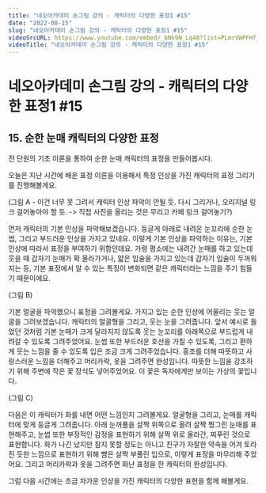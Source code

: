```yaml
---
title: "네오아카데미 손그림 강의 - 캐릭터의 다양한 표정1 #15"
date: "2022-08-15"
slug: "네오아카데미 손그림 강의 - 캐릭터의 다양한 표정1 #15"
videoSrcURL: https://www.youtube.com/embed/_bNk9N_Lq48?list=PLmrVWPFHf_oG1Im06PQ7hAGe8cLjRr_b5
videoTitle: "네오아카데미 손그림 강의 - 캐릭터의 다양한 표정1 #15"
---
```


# 네오아카데미 손그림 강의 - 캐릭터의 다양한 표정1 #15

## 15. 순한 눈매 캐릭터의 다양한 표정
전 단원의 기초 이론을 통하여 순한 눈매 캐릭터의 표정을 만들어봅시다.

오늘은 지난 시간에 배운 표정 이론을 이용해서 특정 인상을 가진 캐릭터의 표정 그리기를 진행해볼게요.

(그림 A - 이건 너무 못 그려서 캐릭터 인상 파악이 안될 듯. 다시 그리거나, 오리지널 링크 걸어놓아야 할 듯. -> 직접 사진을 올리는 것은 무리고 카페 링크 걸어놓기?)

먼저 캐릭터의 기본 인상을 파악해보겠습니다. 둥글게 아래로 내려온 눈꼬리에 순한 눈썹, 그리고 부드러운 인상을 가지고 있네요. 이렇게 기본 인상을 파악하는 이유는, 기본 인상에 따라서 표정을 부여하기 위함인데요. 가령 평소에는 내려간 눈매를 하고 있는데 웃을 때 갑자기 눈매가 확 올라가거나, 얇은 입술을 가지고 있는데 갑자기 입술이 두꺼워지는 등, 기본 표정에서 알 수 있는 특징이 변화되면 같은 캐릭터라는 느낌을 주기 힘들기 때문이에요.

(그림 B)

기본 얼굴을 파악했으니 표정을 그려볼게요.
가지고 있는 순한 인상에 어울리는 웃는 얼굴을 그려보겠습니다. 
캐릭터의 얼굴형을 그리고, 웃는 눈을 그려줍니다. 앞서 예시로 들었던 것처럼 기본 눈매가 크게 달라지지 않도록 웃는 눈꼬리를 아래쪽으로 부드럽게 내려갈 수 있도록 그려주었어요. 눈썹 또한 부드러운 호선을 가질 수 있도록, 그리고 환하게 웃는 느낌을 줄 수 있도록 입은 조금 크게 그려주었습니다. 홍조를 더해 따뜻하고 사랑스러운 느낌을 더해주고 머리카락, 옷을 그려주면 완성입니다. 
따뜻한 느낌을 강조하기 위해 주변에 작은 꽃 장식도 넣어주었어요. 이 꽃은 독자에게만 보이는 가상의 꽃입니다. 

(그림 C)

다음은 이 캐릭터가 화를 내면 어떤 느낌인지 그려볼게요. 
얼굴형을 그리고, 눈매를 캐릭터에 맞게 둥글게 그려줍니다. 아래 눈꺼풀을 살짝 위쪽으로 올려 살짝 찡그린 눈매를 표현해주고, 눈썹 또한 부정적인 감정을 표현하기 위해 살짝 위로 올라간, 찌푸린 것으로 표현합니다. 화가 나긴 났지만 참지 못할 정도는 아니고 친구가 자잘한 약속을 어겨 토라진 듯한 느낌으로 표현하기 위해 뺨은 살짝 부풀린 입으로, 이렇게 표정을 마무리해 주었어요. 그리고 머리카락과 옷을 그려주면 화난 표정을 한 캐릭터의 완성입니다.

그럼 다음 시간에는 조금 차가운 인상을 가진 캐릭터의 다양한 표현을 함께 해볼게요.